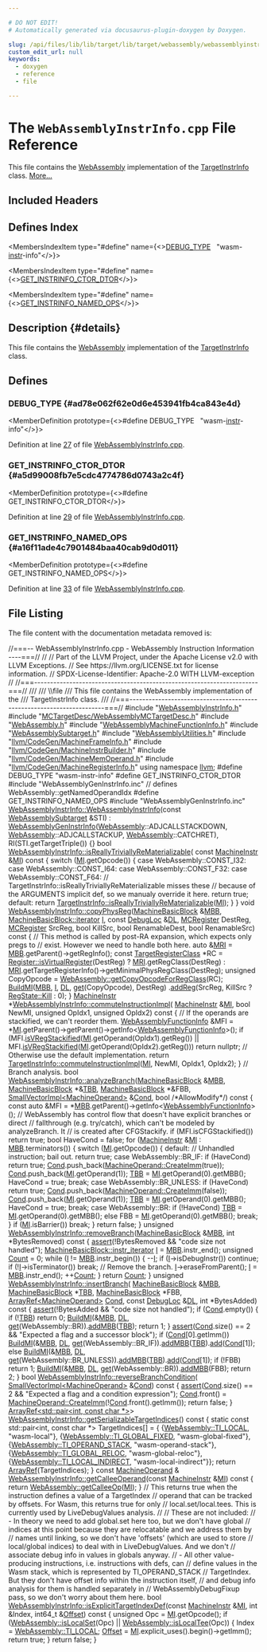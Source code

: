 ```yaml
---

# DO NOT EDIT!
# Automatically generated via docusaurus-plugin-doxygen by Doxygen.

slug: /api/files/lib/lib/target/lib/target/webassembly/webassemblyinstrinfo-cpp
custom_edit_url: null
keywords:
  - doxygen
  - reference
  - file

---
```





# The `WebAssemblyInstrInfo.cpp` File Reference

<DoxygenPage pluginConfig={pluginConfig}>

This file contains the <a href="/docs/api/namespaces/llvm/webassembly">WebAssembly</a> implementation of the <a href="/docs/api/classes/llvm/targetinstrinfo">TargetInstrInfo</a> class. <a href="#details">More...</a>

## Included Headers

<IncludesList>
<IncludesListItem
  filePath="WebAssemblyInstrInfo.h"
  permalink="/docs/api/files/lib/lib/target/lib/target/webassembly/webassemblyinstrinfo-h"
  isLocal="true" />
<IncludesListItem
  filePath="MCTargetDesc/WebAssemblyMCTargetDesc.h"
  permalink="/docs/api/files/lib/lib/target/lib/target/webassembly/lib/target/webassembly/mctargetdesc/webassemblymctargetdesc-h"
  isLocal="true" />
<IncludesListItem
  filePath="WebAssembly.h"
  permalink="/docs/api/files/lib/lib/target/lib/target/webassembly/webassembly-h"
  isLocal="true" />
<IncludesListItem
  filePath="WebAssemblyMachineFunctionInfo.h"
  permalink="/docs/api/files/lib/lib/target/lib/target/webassembly/webassemblymachinefunctioninfo-h"
  isLocal="true" />
<IncludesListItem
  filePath="WebAssemblySubtarget.h"
  permalink="/docs/api/files/lib/lib/target/lib/target/webassembly/webassemblysubtarget-h"
  isLocal="true" />
<IncludesListItem
  filePath="WebAssemblyUtilities.h"
  permalink="/docs/api/files/lib/lib/target/lib/target/webassembly/webassemblyutilities-h"
  isLocal="true" />
<IncludesListItem
  filePath="llvm/CodeGen/MachineFrameInfo.h"
  permalink="/docs/api/files/include/include/llvm/include/llvm/codegen/machineframeinfo-h"
  isLocal="true" />
<IncludesListItem
  filePath="llvm/CodeGen/MachineInstrBuilder.h"
  permalink="/docs/api/files/include/include/llvm/include/llvm/codegen/machineinstrbuilder-h"
  isLocal="true" />
<IncludesListItem
  filePath="llvm/CodeGen/MachineMemOperand.h"
  permalink="/docs/api/files/include/include/llvm/include/llvm/codegen/machinememoperand-h"
  isLocal="true" />
<IncludesListItem
  filePath="llvm/CodeGen/MachineRegisterInfo.h"
  permalink="/docs/api/files/include/include/llvm/include/llvm/codegen/machineregisterinfo-h"
  isLocal="true" />
<IncludesListItem
  filePath="WebAssemblyGenInstrInfo.inc"
  permalink=""
  isLocal="true" />
</IncludesList>

## Defines Index

<MembersIndex>

<MembersIndexItem
  type="#define"
  name={<><a href="#ad78e062f62e0d6e453941fb4ca843e4d">DEBUG&#95;TYPE</a>&nbsp;&nbsp;&nbsp;&quot;wasm-<a href="/docs/api/files/lib/lib/target/lib/target/aarch64/aarch64stacktagging-cpp/#a8e818224d2d1de9b995783ff897b0083af12bc59169afda2918e9f23e3501c2b6">instr</a>-info&quot;</>}>
</MembersIndexItem>

<MembersIndexItem
  type="#define"
  name={<><a href="#a5d99008fb7e5cdc4774786d0743a2c4f">GET&#95;INSTRINFO&#95;CTOR&#95;DTOR</a></>}>
</MembersIndexItem>

<MembersIndexItem
  type="#define"
  name={<><a href="#a16f11ade4c7901484baa40cab9d0d011">GET&#95;INSTRINFO&#95;NAMED&#95;OPS</a></>}>
</MembersIndexItem>

</MembersIndex>

## Description {#details}

This file contains the <a href="/docs/api/namespaces/llvm/webassembly">WebAssembly</a> implementation of the <a href="/docs/api/classes/llvm/targetinstrinfo">TargetInstrInfo</a> class.

<SectionDefinition>

## Defines

### DEBUG&#95;TYPE {#ad78e062f62e0d6e453941fb4ca843e4d}

<MemberDefinition
  prototype={<>#define DEBUG&#95;TYPE&nbsp;&nbsp;&nbsp;&quot;wasm-<a href="/docs/api/files/lib/lib/target/lib/target/aarch64/aarch64stacktagging-cpp/#a8e818224d2d1de9b995783ff897b0083af12bc59169afda2918e9f23e3501c2b6">instr</a>-info&quot;</>}>

Definition at line <a href="#l00027">27</a> of file <a href="/docs/api/files/lib/lib/target/lib/target/webassembly/webassemblyinstrinfo-cpp">WebAssemblyInstrInfo.cpp</a>.
</MemberDefinition>

### GET&#95;INSTRINFO&#95;CTOR&#95;DTOR {#a5d99008fb7e5cdc4774786d0743a2c4f}

<MemberDefinition
  prototype={<>#define GET&#95;INSTRINFO&#95;CTOR&#95;DTOR</>}>

Definition at line <a href="#l00029">29</a> of file <a href="/docs/api/files/lib/lib/target/lib/target/webassembly/webassemblyinstrinfo-cpp">WebAssemblyInstrInfo.cpp</a>.
</MemberDefinition>

### GET&#95;INSTRINFO&#95;NAMED&#95;OPS {#a16f11ade4c7901484baa40cab9d0d011}

<MemberDefinition
  prototype={<>#define GET&#95;INSTRINFO&#95;NAMED&#95;OPS</>}>

Definition at line <a href="#l00033">33</a> of file <a href="/docs/api/files/lib/lib/target/lib/target/webassembly/webassemblyinstrinfo-cpp">WebAssemblyInstrInfo.cpp</a>.
</MemberDefinition>

</SectionDefinition>

## File Listing

The file content with the documentation metadata removed is:

<ProgramListing>

<Link id="l00001" /><CodeLine lineNumber="1"><Highlight kind="comment">//===-- WebAssemblyInstrInfo.cpp - WebAssembly Instruction Information ----===//</Highlight><Highlight kind="normal"></Highlight></CodeLine>
<Link id="l00002" /><CodeLine lineNumber="2"><Highlight kind="normal"></Highlight><Highlight kind="comment">//</Highlight><Highlight kind="normal"></Highlight></CodeLine>
<Link id="l00003" /><CodeLine lineNumber="3"><Highlight kind="normal"></Highlight><Highlight kind="comment">// Part of the LLVM Project, under the Apache License v2.0 with LLVM Exceptions.</Highlight><Highlight kind="normal"></Highlight></CodeLine>
<Link id="l00004" /><CodeLine lineNumber="4"><Highlight kind="normal"></Highlight><Highlight kind="comment">// See https://llvm.org/LICENSE.txt for license information.</Highlight><Highlight kind="normal"></Highlight></CodeLine>
<Link id="l00005" /><CodeLine lineNumber="5"><Highlight kind="normal"></Highlight><Highlight kind="comment">// SPDX-License-Identifier: Apache-2.0 WITH LLVM-exception</Highlight><Highlight kind="normal"></Highlight></CodeLine>
<Link id="l00006" /><CodeLine lineNumber="6"><Highlight kind="normal"></Highlight><Highlight kind="comment">//</Highlight><Highlight kind="normal"></Highlight></CodeLine>
<Link id="l00007" /><CodeLine lineNumber="7"><Highlight kind="normal"></Highlight><Highlight kind="comment">//===----------------------------------------------------------------------===//</Highlight><Highlight kind="comment"></Highlight></CodeLine>
<Link id="l00008" /><CodeLine lineNumber="8"><Highlight kind="comment">///</Highlight></CodeLine>
<Link id="l00009" /><CodeLine lineNumber="9"><Highlight kind="comment">/// \\file</Highlight></CodeLine>
<Link id="l00010" /><CodeLine lineNumber="10"><Highlight kind="comment">/// This file contains the WebAssembly implementation of the</Highlight></CodeLine>
<Link id="l00011" /><CodeLine lineNumber="11"><Highlight kind="comment">/// TargetInstrInfo class.</Highlight></CodeLine>
<Link id="l00012" /><CodeLine lineNumber="12"><Highlight kind="comment">///</Highlight><Highlight kind="normal"></Highlight></CodeLine>
<Link id="l00013" /><CodeLine lineNumber="13"><Highlight kind="normal"></Highlight><Highlight kind="comment">//===----------------------------------------------------------------------===//</Highlight><Highlight kind="normal"></Highlight></CodeLine>
<Link id="l00014" /><CodeLine lineNumber="14"><Highlight kind="normal"></Highlight></CodeLine>
<Link id="l00015" /><CodeLine lineNumber="15"><Highlight kind="normal"></Highlight><Highlight kind="preprocessor">#include &quot;<a href="/docs/api/files/lib/lib/target/lib/target/webassembly/webassemblyinstrinfo-h">WebAssemblyInstrInfo.h</a>&quot;</Highlight><Highlight kind="normal"></Highlight></CodeLine>
<Link id="l00016" /><CodeLine lineNumber="16"><Highlight kind="normal"></Highlight><Highlight kind="preprocessor">#include &quot;<a href="/docs/api/files/lib/lib/target/lib/target/webassembly/lib/target/webassembly/mctargetdesc/webassemblymctargetdesc-h">MCTargetDesc/WebAssemblyMCTargetDesc.h</a>&quot;</Highlight><Highlight kind="normal"></Highlight></CodeLine>
<Link id="l00017" /><CodeLine lineNumber="17"><Highlight kind="normal"></Highlight><Highlight kind="preprocessor">#include &quot;<a href="/docs/api/files/lib/lib/target/lib/target/webassembly/webassembly-h">WebAssembly.h</a>&quot;</Highlight><Highlight kind="normal"></Highlight></CodeLine>
<Link id="l00018" /><CodeLine lineNumber="18"><Highlight kind="normal"></Highlight><Highlight kind="preprocessor">#include &quot;<a href="/docs/api/files/lib/lib/target/lib/target/webassembly/webassemblymachinefunctioninfo-h">WebAssemblyMachineFunctionInfo.h</a>&quot;</Highlight><Highlight kind="normal"></Highlight></CodeLine>
<Link id="l00019" /><CodeLine lineNumber="19"><Highlight kind="normal"></Highlight><Highlight kind="preprocessor">#include &quot;<a href="/docs/api/files/lib/lib/target/lib/target/webassembly/webassemblysubtarget-h">WebAssemblySubtarget.h</a>&quot;</Highlight><Highlight kind="normal"></Highlight></CodeLine>
<Link id="l00020" /><CodeLine lineNumber="20"><Highlight kind="normal"></Highlight><Highlight kind="preprocessor">#include &quot;<a href="/docs/api/files/lib/lib/target/lib/target/webassembly/webassemblyutilities-h">WebAssemblyUtilities.h</a>&quot;</Highlight><Highlight kind="normal"></Highlight></CodeLine>
<Link id="l00021" /><CodeLine lineNumber="21"><Highlight kind="normal"></Highlight><Highlight kind="preprocessor">#include &quot;<a href="/docs/api/files/include/include/llvm/include/llvm/codegen/machineframeinfo-h">llvm/CodeGen/MachineFrameInfo.h</a>&quot;</Highlight><Highlight kind="normal"></Highlight></CodeLine>
<Link id="l00022" /><CodeLine lineNumber="22"><Highlight kind="normal"></Highlight><Highlight kind="preprocessor">#include &quot;<a href="/docs/api/files/include/include/llvm/include/llvm/codegen/machineinstrbuilder-h">llvm/CodeGen/MachineInstrBuilder.h</a>&quot;</Highlight><Highlight kind="normal"></Highlight></CodeLine>
<Link id="l00023" /><CodeLine lineNumber="23"><Highlight kind="normal"></Highlight><Highlight kind="preprocessor">#include &quot;<a href="/docs/api/files/include/include/llvm/include/llvm/codegen/machinememoperand-h">llvm/CodeGen/MachineMemOperand.h</a>&quot;</Highlight><Highlight kind="normal"></Highlight></CodeLine>
<Link id="l00024" /><CodeLine lineNumber="24"><Highlight kind="normal"></Highlight><Highlight kind="preprocessor">#include &quot;<a href="/docs/api/files/include/include/llvm/include/llvm/codegen/machineregisterinfo-h">llvm/CodeGen/MachineRegisterInfo.h</a>&quot;</Highlight><Highlight kind="normal"></Highlight></CodeLine>
<Link id="l00025" /><CodeLine lineNumber="25"><Highlight kind="normal"></Highlight><Highlight kind="keyword">using namespace </Highlight><Highlight kind="normal"><a href="/docs/api/namespaces/llvm">llvm</a>;</Highlight></CodeLine>
<Link id="l00026" /><CodeLine lineNumber="26"><Highlight kind="normal"></Highlight></CodeLine>
<Link id="l00027" /><CodeLine lineNumber="27" lineLink="#ad78e062f62e0d6e453941fb4ca843e4d"><Highlight kind="normal"></Highlight><Highlight kind="preprocessor">#define DEBUG&#95;TYPE &quot;wasm-instr-info&quot;</Highlight><Highlight kind="normal"></Highlight></CodeLine>
<Link id="l00028" /><CodeLine lineNumber="28"><Highlight kind="normal"></Highlight></CodeLine>
<Link id="l00029" /><CodeLine lineNumber="29" lineLink="#a5d99008fb7e5cdc4774786d0743a2c4f"><Highlight kind="normal"></Highlight><Highlight kind="preprocessor">#define GET&#95;INSTRINFO&#95;CTOR&#95;DTOR</Highlight><Highlight kind="normal"></Highlight></CodeLine>
<Link id="l00030" /><CodeLine lineNumber="30"><Highlight kind="normal"></Highlight><Highlight kind="preprocessor">#include &quot;WebAssemblyGenInstrInfo.inc&quot;</Highlight><Highlight kind="normal"></Highlight></CodeLine>
<Link id="l00031" /><CodeLine lineNumber="31"><Highlight kind="normal"></Highlight></CodeLine>
<Link id="l00032" /><CodeLine lineNumber="32"><Highlight kind="normal"></Highlight><Highlight kind="comment">// defines WebAssembly::getNamedOperandIdx</Highlight><Highlight kind="normal"></Highlight></CodeLine>
<Link id="l00033" /><CodeLine lineNumber="33" lineLink="#a16f11ade4c7901484baa40cab9d0d011"><Highlight kind="normal"></Highlight><Highlight kind="preprocessor">#define GET&#95;INSTRINFO&#95;NAMED&#95;OPS</Highlight><Highlight kind="normal"></Highlight></CodeLine>
<Link id="l00034" /><CodeLine lineNumber="34"><Highlight kind="normal"></Highlight><Highlight kind="preprocessor">#include &quot;WebAssemblyGenInstrInfo.inc&quot;</Highlight><Highlight kind="normal"></Highlight></CodeLine>
<Link id="l00035" /><CodeLine lineNumber="35"><Highlight kind="normal"></Highlight></CodeLine>
<Link id="l00036" /><CodeLine lineNumber="36" lineLink="/docs/api/classes/llvm/webassemblyinstrinfo/#a2e0cfd6fe997d74487f8c7fdd6e2673e"><Highlight kind="normal"><a href="/docs/api/classes/llvm/webassemblyinstrinfo/#a2e0cfd6fe997d74487f8c7fdd6e2673e">WebAssemblyInstrInfo::WebAssemblyInstrInfo</a>(</Highlight><Highlight kind="keyword">const</Highlight><Highlight kind="normal"> <a href="/docs/api/classes/llvm/webassemblysubtarget">WebAssemblySubtarget</a> &amp;STI)</Highlight></CodeLine>
<Link id="l00037" /><CodeLine lineNumber="37"><Highlight kind="normal">    : <a href="/docs/api/classes/webassemblygeninstrinfo">WebAssemblyGenInstrInfo</a>(<a href="/docs/api/namespaces/llvm/webassembly">WebAssembly</a>::ADJCALLSTACKDOWN,</Highlight></CodeLine>
<Link id="l00038" /><CodeLine lineNumber="38"><Highlight kind="normal">                              <a href="/docs/api/namespaces/llvm/webassembly">WebAssembly</a>::ADJCALLSTACKUP,</Highlight></CodeLine>
<Link id="l00039" /><CodeLine lineNumber="39"><Highlight kind="normal">                              <a href="/docs/api/namespaces/llvm/webassembly">WebAssembly</a>::CATCHRET),</Highlight></CodeLine>
<Link id="l00040" /><CodeLine lineNumber="40"><Highlight kind="normal">      RI(STI.getTargetTriple()) &#123;&#125;</Highlight></CodeLine>
<Link id="l00041" /><CodeLine lineNumber="41"><Highlight kind="normal"></Highlight></CodeLine>
<Link id="l00042" /><CodeLine lineNumber="42" lineLink="/docs/api/classes/llvm/webassemblyinstrinfo/#a2e51e4a802125fe4a41dd336d75f5f21"><Highlight kind="normal"></Highlight><Highlight kind="keywordtype">bool</Highlight><Highlight kind="normal"> <a href="/docs/api/classes/llvm/webassemblyinstrinfo/#a2e51e4a802125fe4a41dd336d75f5f21">WebAssemblyInstrInfo::isReallyTriviallyReMaterializable</a>(</Highlight></CodeLine>
<Link id="l00043" /><CodeLine lineNumber="43"><Highlight kind="normal">    </Highlight><Highlight kind="keyword">const</Highlight><Highlight kind="normal"> <a href="/docs/api/classes/llvm/machineinstr">MachineInstr</a> &amp;<a href="/docs/api/files/lib/lib/codegen/lib/codegen/globalisel/irtranslator-cpp/#abe44dfdea65b4f7e11e0a608ab708b76">MI</a>)</Highlight><Highlight kind="keyword"> const </Highlight><Highlight kind="normal">&#123;</Highlight></CodeLine>
<Link id="l00044" /><CodeLine lineNumber="44"><Highlight kind="normal">  </Highlight><Highlight kind="keywordflow">switch</Highlight><Highlight kind="normal"> (<a href="/docs/api/files/lib/lib/codegen/lib/codegen/globalisel/irtranslator-cpp/#abe44dfdea65b4f7e11e0a608ab708b76">MI</a>.getOpcode()) &#123;</Highlight></CodeLine>
<Link id="l00045" /><CodeLine lineNumber="45"><Highlight kind="normal">  </Highlight><Highlight kind="keywordflow">case</Highlight><Highlight kind="normal"> WebAssembly::CONST&#95;I32:</Highlight></CodeLine>
<Link id="l00046" /><CodeLine lineNumber="46"><Highlight kind="normal">  </Highlight><Highlight kind="keywordflow">case</Highlight><Highlight kind="normal"> WebAssembly::CONST&#95;I64:</Highlight></CodeLine>
<Link id="l00047" /><CodeLine lineNumber="47"><Highlight kind="normal">  </Highlight><Highlight kind="keywordflow">case</Highlight><Highlight kind="normal"> WebAssembly::CONST&#95;F32:</Highlight></CodeLine>
<Link id="l00048" /><CodeLine lineNumber="48"><Highlight kind="normal">  </Highlight><Highlight kind="keywordflow">case</Highlight><Highlight kind="normal"> WebAssembly::CONST&#95;F64:</Highlight></CodeLine>
<Link id="l00049" /><CodeLine lineNumber="49"><Highlight kind="normal">    </Highlight><Highlight kind="comment">// TargetInstrInfo::isReallyTriviallyReMaterializable misses these</Highlight><Highlight kind="normal"></Highlight></CodeLine>
<Link id="l00050" /><CodeLine lineNumber="50"><Highlight kind="normal">    </Highlight><Highlight kind="comment">// because of the ARGUMENTS implicit def, so we manualy override it here.</Highlight><Highlight kind="normal"></Highlight></CodeLine>
<Link id="l00051" /><CodeLine lineNumber="51"><Highlight kind="normal">    </Highlight><Highlight kind="keywordflow">return</Highlight><Highlight kind="normal"> </Highlight><Highlight kind="keyword">true</Highlight><Highlight kind="normal">;</Highlight></CodeLine>
<Link id="l00052" /><CodeLine lineNumber="52"><Highlight kind="normal">  </Highlight><Highlight kind="keywordflow">default</Highlight><Highlight kind="normal">:</Highlight></CodeLine>
<Link id="l00053" /><CodeLine lineNumber="53"><Highlight kind="normal">    </Highlight><Highlight kind="keywordflow">return</Highlight><Highlight kind="normal"> <a href="/docs/api/classes/llvm/targetinstrinfo/#ab671544f7af287b25a5e612f6e919975">TargetInstrInfo::isReallyTriviallyReMaterializable</a>(<a href="/docs/api/files/lib/lib/codegen/lib/codegen/globalisel/irtranslator-cpp/#abe44dfdea65b4f7e11e0a608ab708b76">MI</a>);</Highlight></CodeLine>
<Link id="l00054" /><CodeLine lineNumber="54"><Highlight kind="normal">  &#125;</Highlight></CodeLine>
<Link id="l00055" /><CodeLine lineNumber="55"><Highlight kind="normal">&#125;</Highlight></CodeLine>
<Link id="l00056" /><CodeLine lineNumber="56"><Highlight kind="normal"></Highlight></CodeLine>
<Link id="l00057" /><CodeLine lineNumber="57" lineLink="/docs/api/classes/llvm/webassemblyinstrinfo/#a9eb8b24be429abb7d52e2f41f9923e08"><Highlight kind="normal"></Highlight><Highlight kind="keywordtype">void</Highlight><Highlight kind="normal"> <a href="/docs/api/classes/llvm/webassemblyinstrinfo/#a9eb8b24be429abb7d52e2f41f9923e08">WebAssemblyInstrInfo::copyPhysReg</a>(<a href="/docs/api/classes/llvm/machinebasicblock">MachineBasicBlock</a> &amp;<a href="/docs/api/files/lib/lib/target/lib/target/arm/armslshardening-cpp/#a5958512eae2979bd2eb383977996a600">MBB</a>,</Highlight></CodeLine>
<Link id="l00058" /><CodeLine lineNumber="58"><Highlight kind="normal">                                       <a href="/docs/api/classes/llvm/machinebasicblock/#ae34c996b58df9b9ce6695a0c8b70c533">MachineBasicBlock::iterator</a> <a href="/docs/api/files/lib/lib/support/md5-cpp/#ac0eafdc9ee161b71e7af98af736952fd">I</a>,</Highlight></CodeLine>
<Link id="l00059" /><CodeLine lineNumber="59"><Highlight kind="normal">                                       </Highlight><Highlight kind="keyword">const</Highlight><Highlight kind="normal"> <a href="/docs/api/classes/llvm/debugloc">DebugLoc</a> &amp;<a href="/docs/api/files/lib/lib/target/lib/target/arm/armslshardening-cpp/#ad467c4ab9119043f9b7750ab986be61a">DL</a>, <a href="/docs/api/classes/llvm/mcregister">MCRegister</a> DestReg,</Highlight></CodeLine>
<Link id="l00060" /><CodeLine lineNumber="60"><Highlight kind="normal">                                       <a href="/docs/api/classes/llvm/mcregister">MCRegister</a> SrcReg, </Highlight><Highlight kind="keywordtype">bool</Highlight><Highlight kind="normal"> KillSrc,</Highlight></CodeLine>
<Link id="l00061" /><CodeLine lineNumber="61"><Highlight kind="normal">                                       </Highlight><Highlight kind="keywordtype">bool</Highlight><Highlight kind="normal"> RenamableDest,</Highlight></CodeLine>
<Link id="l00062" /><CodeLine lineNumber="62"><Highlight kind="normal">                                       </Highlight><Highlight kind="keywordtype">bool</Highlight><Highlight kind="normal"> RenamableSrc)</Highlight><Highlight kind="keyword"> const </Highlight><Highlight kind="normal">&#123;</Highlight></CodeLine>
<Link id="l00063" /><CodeLine lineNumber="63"><Highlight kind="normal">  </Highlight><Highlight kind="comment">// This method is called by post-RA expansion, which expects only pregs to</Highlight><Highlight kind="normal"></Highlight></CodeLine>
<Link id="l00064" /><CodeLine lineNumber="64"><Highlight kind="normal">  </Highlight><Highlight kind="comment">// exist. However we need to handle both here.</Highlight><Highlight kind="normal"></Highlight></CodeLine>
<Link id="l00065" /><CodeLine lineNumber="65"><Highlight kind="normal">  </Highlight><Highlight kind="keyword">auto</Highlight><Highlight kind="normal"> &amp;<a href="/docs/api/files/lib/lib/target/lib/target/aarch64/aarch64advsimdscalarpass-cpp/#aacd2ab195054a3e6a74bfbb9d5d571c8">MRI</a> = <a href="/docs/api/files/lib/lib/target/lib/target/arm/armslshardening-cpp/#a5958512eae2979bd2eb383977996a600">MBB</a>.getParent()-&gt;getRegInfo();</Highlight></CodeLine>
<Link id="l00066" /><CodeLine lineNumber="66"><Highlight kind="normal">  </Highlight><Highlight kind="keyword">const</Highlight><Highlight kind="normal"> <a href="/docs/api/classes/llvm/targetregisterclass">TargetRegisterClass</a> &#42;RC =</Highlight></CodeLine>
<Link id="l00067" /><CodeLine lineNumber="67"><Highlight kind="normal">      <a href="/docs/api/classes/llvm/register/#ac6bf744f357352cde7578931007c0b6f">Register::isVirtualRegister</a>(DestReg)</Highlight></CodeLine>
<Link id="l00068" /><CodeLine lineNumber="68"><Highlight kind="normal">          ? <a href="/docs/api/files/lib/lib/target/lib/target/aarch64/aarch64advsimdscalarpass-cpp/#aacd2ab195054a3e6a74bfbb9d5d571c8">MRI</a>.getRegClass(DestReg)</Highlight></CodeLine>
<Link id="l00069" /><CodeLine lineNumber="69"><Highlight kind="normal">          : <a href="/docs/api/files/lib/lib/target/lib/target/aarch64/aarch64advsimdscalarpass-cpp/#aacd2ab195054a3e6a74bfbb9d5d571c8">MRI</a>.getTargetRegisterInfo()-&gt;getMinimalPhysRegClass(DestReg);</Highlight></CodeLine>
<Link id="l00070" /><CodeLine lineNumber="70"><Highlight kind="normal"></Highlight></CodeLine>
<Link id="l00071" /><CodeLine lineNumber="71"><Highlight kind="normal">  </Highlight><Highlight kind="keywordtype">unsigned</Highlight><Highlight kind="normal"> CopyOpcode = <a href="/docs/api/namespaces/llvm/webassembly/#a401b0a43069b4766865e9e83de7deb16">WebAssembly::getCopyOpcodeForRegClass</a>(RC);</Highlight></CodeLine>
<Link id="l00072" /><CodeLine lineNumber="72"><Highlight kind="normal"></Highlight></CodeLine>
<Link id="l00073" /><CodeLine lineNumber="73"><Highlight kind="normal">  <a href="/docs/api/namespaces/llvm/#a17e04afcf0c5efeb0eb6a9a45287b5e4">BuildMI</a>(<a href="/docs/api/files/lib/lib/target/lib/target/arm/armslshardening-cpp/#a5958512eae2979bd2eb383977996a600">MBB</a>, <a href="/docs/api/files/lib/lib/support/md5-cpp/#ac0eafdc9ee161b71e7af98af736952fd">I</a>, <a href="/docs/api/files/lib/lib/target/lib/target/arm/armslshardening-cpp/#ad467c4ab9119043f9b7750ab986be61a">DL</a>, <a href="/docs/api/namespaces/llvm/#a73257f51950d9ea50955e3fb9c724a25">get</a>(CopyOpcode), DestReg)</Highlight></CodeLine>
<Link id="l00074" /><CodeLine lineNumber="74"><Highlight kind="normal">      .<a href="/docs/api/classes/llvm/machineinstrbuilder/#a927857fc69e4b4f0cde307f86f180df5">addReg</a>(SrcReg, KillSrc ? <a href="/docs/api/namespaces/llvm/regstate/#ade26fe5c9b3fe6948def36f7ca12dfc5a9ddde91ef09476d28a088fe57f8e2921">RegState::Kill</a> : 0);</Highlight></CodeLine>
<Link id="l00075" /><CodeLine lineNumber="75"><Highlight kind="normal">&#125;</Highlight></CodeLine>
<Link id="l00076" /><CodeLine lineNumber="76"><Highlight kind="normal"></Highlight></CodeLine>
<Link id="l00077" /><CodeLine lineNumber="77" lineLink="/docs/api/classes/llvm/webassemblyinstrinfo/#ac4ddbe6be77b7002804ccc21c5603e55"><Highlight kind="normal"><a href="/docs/api/classes/llvm/machineinstr">MachineInstr</a> &#42;<a href="/docs/api/classes/llvm/webassemblyinstrinfo/#ac4ddbe6be77b7002804ccc21c5603e55">WebAssemblyInstrInfo::commuteInstructionImpl</a>(</Highlight></CodeLine>
<Link id="l00078" /><CodeLine lineNumber="78"><Highlight kind="normal">    <a href="/docs/api/classes/llvm/machineinstr">MachineInstr</a> &amp;<a href="/docs/api/files/lib/lib/codegen/lib/codegen/globalisel/irtranslator-cpp/#abe44dfdea65b4f7e11e0a608ab708b76">MI</a>, </Highlight><Highlight kind="keywordtype">bool</Highlight><Highlight kind="normal"> NewMI, </Highlight><Highlight kind="keywordtype">unsigned</Highlight><Highlight kind="normal"> OpIdx1, </Highlight><Highlight kind="keywordtype">unsigned</Highlight><Highlight kind="normal"> OpIdx2)</Highlight><Highlight kind="keyword"> const </Highlight><Highlight kind="normal">&#123;</Highlight></CodeLine>
<Link id="l00079" /><CodeLine lineNumber="79"><Highlight kind="normal">  </Highlight><Highlight kind="comment">// If the operands are stackified, we can&#39;t reorder them.</Highlight><Highlight kind="normal"></Highlight></CodeLine>
<Link id="l00080" /><CodeLine lineNumber="80"><Highlight kind="normal">  <a href="/docs/api/classes/llvm/webassemblyfunctioninfo">WebAssemblyFunctionInfo</a> &amp;MFI =</Highlight></CodeLine>
<Link id="l00081" /><CodeLine lineNumber="81"><Highlight kind="normal">      &#42;<a href="/docs/api/files/lib/lib/codegen/lib/codegen/globalisel/irtranslator-cpp/#abe44dfdea65b4f7e11e0a608ab708b76">MI</a>.getParent()-&gt;getParent()-&gt;getInfo&lt;<a href="/docs/api/classes/llvm/webassemblyfunctioninfo">WebAssemblyFunctionInfo</a>&gt;();</Highlight></CodeLine>
<Link id="l00082" /><CodeLine lineNumber="82"><Highlight kind="normal">  </Highlight><Highlight kind="keywordflow">if</Highlight><Highlight kind="normal"> (MFI.<a href="/docs/api/classes/llvm/webassemblyfunctioninfo/#a06bf1d7d3fad0e5185a4ff892c7ad4a5">isVRegStackified</a>(<a href="/docs/api/files/lib/lib/codegen/lib/codegen/globalisel/irtranslator-cpp/#abe44dfdea65b4f7e11e0a608ab708b76">MI</a>.getOperand(OpIdx1).getReg()) ||</Highlight></CodeLine>
<Link id="l00083" /><CodeLine lineNumber="83"><Highlight kind="normal">      MFI.<a href="/docs/api/classes/llvm/webassemblyfunctioninfo/#a06bf1d7d3fad0e5185a4ff892c7ad4a5">isVRegStackified</a>(<a href="/docs/api/files/lib/lib/codegen/lib/codegen/globalisel/irtranslator-cpp/#abe44dfdea65b4f7e11e0a608ab708b76">MI</a>.getOperand(OpIdx2).getReg()))</Highlight></CodeLine>
<Link id="l00084" /><CodeLine lineNumber="84"><Highlight kind="normal">    </Highlight><Highlight kind="keywordflow">return</Highlight><Highlight kind="normal"> </Highlight><Highlight kind="keyword">nullptr</Highlight><Highlight kind="normal">;</Highlight></CodeLine>
<Link id="l00085" /><CodeLine lineNumber="85"><Highlight kind="normal"></Highlight></CodeLine>
<Link id="l00086" /><CodeLine lineNumber="86"><Highlight kind="normal">  </Highlight><Highlight kind="comment">// Otherwise use the default implementation.</Highlight><Highlight kind="normal"></Highlight></CodeLine>
<Link id="l00087" /><CodeLine lineNumber="87"><Highlight kind="normal">  </Highlight><Highlight kind="keywordflow">return</Highlight><Highlight kind="normal"> <a href="/docs/api/classes/llvm/targetinstrinfo/#adf4d05c8ea2fc82ae12300ef5fb48951">TargetInstrInfo::commuteInstructionImpl</a>(<a href="/docs/api/files/lib/lib/codegen/lib/codegen/globalisel/irtranslator-cpp/#abe44dfdea65b4f7e11e0a608ab708b76">MI</a>, NewMI, OpIdx1, OpIdx2);</Highlight></CodeLine>
<Link id="l00088" /><CodeLine lineNumber="88"><Highlight kind="normal">&#125;</Highlight></CodeLine>
<Link id="l00089" /><CodeLine lineNumber="89"><Highlight kind="normal"></Highlight></CodeLine>
<Link id="l00090" /><CodeLine lineNumber="90"><Highlight kind="normal"></Highlight><Highlight kind="comment">// Branch analysis.</Highlight><Highlight kind="normal"></Highlight></CodeLine>
<Link id="l00091" /><CodeLine lineNumber="91" lineLink="/docs/api/classes/llvm/webassemblyinstrinfo/#ad267470275e53101aed250a06554fdac"><Highlight kind="normal"></Highlight><Highlight kind="keywordtype">bool</Highlight><Highlight kind="normal"> <a href="/docs/api/classes/llvm/webassemblyinstrinfo/#ad267470275e53101aed250a06554fdac">WebAssemblyInstrInfo::analyzeBranch</a>(<a href="/docs/api/classes/llvm/machinebasicblock">MachineBasicBlock</a> &amp;<a href="/docs/api/files/lib/lib/target/lib/target/arm/armslshardening-cpp/#a5958512eae2979bd2eb383977996a600">MBB</a>,</Highlight></CodeLine>
<Link id="l00092" /><CodeLine lineNumber="92"><Highlight kind="normal">                                         <a href="/docs/api/classes/llvm/machinebasicblock">MachineBasicBlock</a> &#42;&amp;<a href="/docs/api/files/lib/lib/target/lib/target/riscv/riscvredundantcopyelimination-cpp/#a1441f79530bc7f3a89118bb8067eac69">TBB</a>,</Highlight></CodeLine>
<Link id="l00093" /><CodeLine lineNumber="93"><Highlight kind="normal">                                         <a href="/docs/api/classes/llvm/machinebasicblock">MachineBasicBlock</a> &#42;&amp;FBB,</Highlight></CodeLine>
<Link id="l00094" /><CodeLine lineNumber="94"><Highlight kind="normal">                                         <a href="/docs/api/classes/llvm/smallvectorimpl">SmallVectorImpl&lt;MachineOperand&gt;</a> &amp;<a href="/docs/api/files/lib/lib/target/lib/target/riscv/riscvredundantcopyelimination-cpp/#a193847098793cdbab306803186676899">Cond</a>,</Highlight></CodeLine>
<Link id="l00095" /><CodeLine lineNumber="95"><Highlight kind="normal">                                         </Highlight><Highlight kind="keywordtype">bool</Highlight><Highlight kind="normal"> </Highlight><Highlight kind="comment">/&#42;AllowModify&#42;/</Highlight><Highlight kind="normal">)</Highlight><Highlight kind="keyword"> const </Highlight><Highlight kind="normal">&#123;</Highlight></CodeLine>
<Link id="l00096" /><CodeLine lineNumber="96"><Highlight kind="normal">  </Highlight><Highlight kind="keyword">const</Highlight><Highlight kind="normal"> </Highlight><Highlight kind="keyword">auto</Highlight><Highlight kind="normal"> &amp;MFI = &#42;<a href="/docs/api/files/lib/lib/target/lib/target/arm/armslshardening-cpp/#a5958512eae2979bd2eb383977996a600">MBB</a>.getParent()-&gt;getInfo&lt;<a href="/docs/api/classes/llvm/webassemblyfunctioninfo">WebAssemblyFunctionInfo</a>&gt;();</Highlight></CodeLine>
<Link id="l00097" /><CodeLine lineNumber="97"><Highlight kind="normal">  </Highlight><Highlight kind="comment">// WebAssembly has control flow that doesn&#39;t have explicit branches or direct</Highlight><Highlight kind="normal"></Highlight></CodeLine>
<Link id="l00098" /><CodeLine lineNumber="98"><Highlight kind="normal">  </Highlight><Highlight kind="comment">// fallthrough (e.g. try/catch), which can&#39;t be modeled by analyzeBranch. It</Highlight><Highlight kind="normal"></Highlight></CodeLine>
<Link id="l00099" /><CodeLine lineNumber="99"><Highlight kind="normal">  </Highlight><Highlight kind="comment">// is created after CFGStackify.</Highlight><Highlight kind="normal"></Highlight></CodeLine>
<Link id="l00100" /><CodeLine lineNumber="100"><Highlight kind="normal">  </Highlight><Highlight kind="keywordflow">if</Highlight><Highlight kind="normal"> (MFI.isCFGStackified())</Highlight></CodeLine>
<Link id="l00101" /><CodeLine lineNumber="101"><Highlight kind="normal">    </Highlight><Highlight kind="keywordflow">return</Highlight><Highlight kind="normal"> </Highlight><Highlight kind="keyword">true</Highlight><Highlight kind="normal">;</Highlight></CodeLine>
<Link id="l00102" /><CodeLine lineNumber="102"><Highlight kind="normal"></Highlight></CodeLine>
<Link id="l00103" /><CodeLine lineNumber="103"><Highlight kind="normal">  </Highlight><Highlight kind="keywordtype">bool</Highlight><Highlight kind="normal"> HaveCond = </Highlight><Highlight kind="keyword">false</Highlight><Highlight kind="normal">;</Highlight></CodeLine>
<Link id="l00104" /><CodeLine lineNumber="104"><Highlight kind="normal">  </Highlight><Highlight kind="keywordflow">for</Highlight><Highlight kind="normal"> (<a href="/docs/api/classes/llvm/machineinstr">MachineInstr</a> &amp;<a href="/docs/api/files/lib/lib/codegen/lib/codegen/globalisel/irtranslator-cpp/#abe44dfdea65b4f7e11e0a608ab708b76">MI</a> : <a href="/docs/api/files/lib/lib/target/lib/target/arm/armslshardening-cpp/#a5958512eae2979bd2eb383977996a600">MBB</a>.terminators()) &#123;</Highlight></CodeLine>
<Link id="l00105" /><CodeLine lineNumber="105"><Highlight kind="normal">    </Highlight><Highlight kind="keywordflow">switch</Highlight><Highlight kind="normal"> (<a href="/docs/api/files/lib/lib/codegen/lib/codegen/globalisel/irtranslator-cpp/#abe44dfdea65b4f7e11e0a608ab708b76">MI</a>.getOpcode()) &#123;</Highlight></CodeLine>
<Link id="l00106" /><CodeLine lineNumber="106"><Highlight kind="normal">    </Highlight><Highlight kind="keywordflow">default</Highlight><Highlight kind="normal">:</Highlight></CodeLine>
<Link id="l00107" /><CodeLine lineNumber="107"><Highlight kind="normal">      </Highlight><Highlight kind="comment">// Unhandled instruction; bail out.</Highlight><Highlight kind="normal"></Highlight></CodeLine>
<Link id="l00108" /><CodeLine lineNumber="108"><Highlight kind="normal">      </Highlight><Highlight kind="keywordflow">return</Highlight><Highlight kind="normal"> </Highlight><Highlight kind="keyword">true</Highlight><Highlight kind="normal">;</Highlight></CodeLine>
<Link id="l00109" /><CodeLine lineNumber="109"><Highlight kind="normal">    </Highlight><Highlight kind="keywordflow">case</Highlight><Highlight kind="normal"> WebAssembly::BR&#95;IF:</Highlight></CodeLine>
<Link id="l00110" /><CodeLine lineNumber="110"><Highlight kind="normal">      </Highlight><Highlight kind="keywordflow">if</Highlight><Highlight kind="normal"> (HaveCond)</Highlight></CodeLine>
<Link id="l00111" /><CodeLine lineNumber="111"><Highlight kind="normal">        </Highlight><Highlight kind="keywordflow">return</Highlight><Highlight kind="normal"> </Highlight><Highlight kind="keyword">true</Highlight><Highlight kind="normal">;</Highlight></CodeLine>
<Link id="l00112" /><CodeLine lineNumber="112"><Highlight kind="normal">      <a href="/docs/api/files/lib/lib/target/lib/target/riscv/riscvredundantcopyelimination-cpp/#a193847098793cdbab306803186676899">Cond</a>.push&#95;back(<a href="/docs/api/classes/llvm/machineoperand/#ab09679b541a6ba1219b3602569847364">MachineOperand::CreateImm</a>(</Highlight><Highlight kind="keyword">true</Highlight><Highlight kind="normal">));</Highlight></CodeLine>
<Link id="l00113" /><CodeLine lineNumber="113"><Highlight kind="normal">      <a href="/docs/api/files/lib/lib/target/lib/target/riscv/riscvredundantcopyelimination-cpp/#a193847098793cdbab306803186676899">Cond</a>.push&#95;back(<a href="/docs/api/files/lib/lib/codegen/lib/codegen/globalisel/irtranslator-cpp/#abe44dfdea65b4f7e11e0a608ab708b76">MI</a>.getOperand(1));</Highlight></CodeLine>
<Link id="l00114" /><CodeLine lineNumber="114"><Highlight kind="normal">      <a href="/docs/api/files/lib/lib/target/lib/target/riscv/riscvredundantcopyelimination-cpp/#a1441f79530bc7f3a89118bb8067eac69">TBB</a> = <a href="/docs/api/files/lib/lib/codegen/lib/codegen/globalisel/irtranslator-cpp/#abe44dfdea65b4f7e11e0a608ab708b76">MI</a>.getOperand(0).getMBB();</Highlight></CodeLine>
<Link id="l00115" /><CodeLine lineNumber="115"><Highlight kind="normal">      HaveCond = </Highlight><Highlight kind="keyword">true</Highlight><Highlight kind="normal">;</Highlight></CodeLine>
<Link id="l00116" /><CodeLine lineNumber="116"><Highlight kind="normal">      </Highlight><Highlight kind="keywordflow">break</Highlight><Highlight kind="normal">;</Highlight></CodeLine>
<Link id="l00117" /><CodeLine lineNumber="117"><Highlight kind="normal">    </Highlight><Highlight kind="keywordflow">case</Highlight><Highlight kind="normal"> WebAssembly::BR&#95;UNLESS:</Highlight></CodeLine>
<Link id="l00118" /><CodeLine lineNumber="118"><Highlight kind="normal">      </Highlight><Highlight kind="keywordflow">if</Highlight><Highlight kind="normal"> (HaveCond)</Highlight></CodeLine>
<Link id="l00119" /><CodeLine lineNumber="119"><Highlight kind="normal">        </Highlight><Highlight kind="keywordflow">return</Highlight><Highlight kind="normal"> </Highlight><Highlight kind="keyword">true</Highlight><Highlight kind="normal">;</Highlight></CodeLine>
<Link id="l00120" /><CodeLine lineNumber="120"><Highlight kind="normal">      <a href="/docs/api/files/lib/lib/target/lib/target/riscv/riscvredundantcopyelimination-cpp/#a193847098793cdbab306803186676899">Cond</a>.push&#95;back(<a href="/docs/api/classes/llvm/machineoperand/#ab09679b541a6ba1219b3602569847364">MachineOperand::CreateImm</a>(</Highlight><Highlight kind="keyword">false</Highlight><Highlight kind="normal">));</Highlight></CodeLine>
<Link id="l00121" /><CodeLine lineNumber="121"><Highlight kind="normal">      <a href="/docs/api/files/lib/lib/target/lib/target/riscv/riscvredundantcopyelimination-cpp/#a193847098793cdbab306803186676899">Cond</a>.push&#95;back(<a href="/docs/api/files/lib/lib/codegen/lib/codegen/globalisel/irtranslator-cpp/#abe44dfdea65b4f7e11e0a608ab708b76">MI</a>.getOperand(1));</Highlight></CodeLine>
<Link id="l00122" /><CodeLine lineNumber="122"><Highlight kind="normal">      <a href="/docs/api/files/lib/lib/target/lib/target/riscv/riscvredundantcopyelimination-cpp/#a1441f79530bc7f3a89118bb8067eac69">TBB</a> = <a href="/docs/api/files/lib/lib/codegen/lib/codegen/globalisel/irtranslator-cpp/#abe44dfdea65b4f7e11e0a608ab708b76">MI</a>.getOperand(0).getMBB();</Highlight></CodeLine>
<Link id="l00123" /><CodeLine lineNumber="123"><Highlight kind="normal">      HaveCond = </Highlight><Highlight kind="keyword">true</Highlight><Highlight kind="normal">;</Highlight></CodeLine>
<Link id="l00124" /><CodeLine lineNumber="124"><Highlight kind="normal">      </Highlight><Highlight kind="keywordflow">break</Highlight><Highlight kind="normal">;</Highlight></CodeLine>
<Link id="l00125" /><CodeLine lineNumber="125"><Highlight kind="normal">    </Highlight><Highlight kind="keywordflow">case</Highlight><Highlight kind="normal"> WebAssembly::BR:</Highlight></CodeLine>
<Link id="l00126" /><CodeLine lineNumber="126"><Highlight kind="normal">      </Highlight><Highlight kind="keywordflow">if</Highlight><Highlight kind="normal"> (!HaveCond)</Highlight></CodeLine>
<Link id="l00127" /><CodeLine lineNumber="127"><Highlight kind="normal">        <a href="/docs/api/files/lib/lib/target/lib/target/riscv/riscvredundantcopyelimination-cpp/#a1441f79530bc7f3a89118bb8067eac69">TBB</a> = <a href="/docs/api/files/lib/lib/codegen/lib/codegen/globalisel/irtranslator-cpp/#abe44dfdea65b4f7e11e0a608ab708b76">MI</a>.getOperand(0).getMBB();</Highlight></CodeLine>
<Link id="l00128" /><CodeLine lineNumber="128"><Highlight kind="normal">      </Highlight><Highlight kind="keywordflow">else</Highlight><Highlight kind="normal"></Highlight></CodeLine>
<Link id="l00129" /><CodeLine lineNumber="129"><Highlight kind="normal">        FBB = <a href="/docs/api/files/lib/lib/codegen/lib/codegen/globalisel/irtranslator-cpp/#abe44dfdea65b4f7e11e0a608ab708b76">MI</a>.getOperand(0).getMBB();</Highlight></CodeLine>
<Link id="l00130" /><CodeLine lineNumber="130"><Highlight kind="normal">      </Highlight><Highlight kind="keywordflow">break</Highlight><Highlight kind="normal">;</Highlight></CodeLine>
<Link id="l00131" /><CodeLine lineNumber="131"><Highlight kind="normal">    &#125;</Highlight></CodeLine>
<Link id="l00132" /><CodeLine lineNumber="132"><Highlight kind="normal">    </Highlight><Highlight kind="keywordflow">if</Highlight><Highlight kind="normal"> (<a href="/docs/api/files/lib/lib/codegen/lib/codegen/globalisel/irtranslator-cpp/#abe44dfdea65b4f7e11e0a608ab708b76">MI</a>.isBarrier())</Highlight></CodeLine>
<Link id="l00133" /><CodeLine lineNumber="133"><Highlight kind="normal">      </Highlight><Highlight kind="keywordflow">break</Highlight><Highlight kind="normal">;</Highlight></CodeLine>
<Link id="l00134" /><CodeLine lineNumber="134"><Highlight kind="normal">  &#125;</Highlight></CodeLine>
<Link id="l00135" /><CodeLine lineNumber="135"><Highlight kind="normal"></Highlight></CodeLine>
<Link id="l00136" /><CodeLine lineNumber="136"><Highlight kind="normal">  </Highlight><Highlight kind="keywordflow">return</Highlight><Highlight kind="normal"> </Highlight><Highlight kind="keyword">false</Highlight><Highlight kind="normal">;</Highlight></CodeLine>
<Link id="l00137" /><CodeLine lineNumber="137"><Highlight kind="normal">&#125;</Highlight></CodeLine>
<Link id="l00138" /><CodeLine lineNumber="138"><Highlight kind="normal"></Highlight></CodeLine>
<Link id="l00139" /><CodeLine lineNumber="139" lineLink="/docs/api/classes/llvm/webassemblyinstrinfo/#af6e8ae69489c7d94ea0ecdbba8784bbb"><Highlight kind="normal"></Highlight><Highlight kind="keywordtype">unsigned</Highlight><Highlight kind="normal"> <a href="/docs/api/classes/llvm/webassemblyinstrinfo/#af6e8ae69489c7d94ea0ecdbba8784bbb">WebAssemblyInstrInfo::removeBranch</a>(<a href="/docs/api/classes/llvm/machinebasicblock">MachineBasicBlock</a> &amp;<a href="/docs/api/files/lib/lib/target/lib/target/arm/armslshardening-cpp/#a5958512eae2979bd2eb383977996a600">MBB</a>,</Highlight></CodeLine>
<Link id="l00140" /><CodeLine lineNumber="140"><Highlight kind="normal">                                            </Highlight><Highlight kind="keywordtype">int</Highlight><Highlight kind="normal"> &#42;BytesRemoved)</Highlight><Highlight kind="keyword"> const </Highlight><Highlight kind="normal">&#123;</Highlight></CodeLine>
<Link id="l00141" /><CodeLine lineNumber="141"><Highlight kind="normal">  <a href="/docs/api/files/lib/lib/target/lib/target/amdgpu/silowercontrolflow-cpp/#a4868c5d81c5ccc98c47aeab6244346a0">assert</a>(!BytesRemoved &amp;&amp; </Highlight><Highlight kind="stringliteral">&quot;code size not handled&quot;</Highlight><Highlight kind="normal">);</Highlight></CodeLine>
<Link id="l00142" /><CodeLine lineNumber="142"><Highlight kind="normal"></Highlight></CodeLine>
<Link id="l00143" /><CodeLine lineNumber="143"><Highlight kind="normal">  <a href="/docs/api/classes/llvm/machinebasicblock/#ab6395548cae73865213e279ae461db54">MachineBasicBlock::instr&#95;iterator</a> <a href="/docs/api/files/lib/lib/support/md5-cpp/#ac0eafdc9ee161b71e7af98af736952fd">I</a> = <a href="/docs/api/files/lib/lib/target/lib/target/arm/armslshardening-cpp/#a5958512eae2979bd2eb383977996a600">MBB</a>.instr&#95;end();</Highlight></CodeLine>
<Link id="l00144" /><CodeLine lineNumber="144"><Highlight kind="normal">  </Highlight><Highlight kind="keywordtype">unsigned</Highlight><Highlight kind="normal"> <a href="/docs/api/namespaces/llvm/#a845e08be4b0320d66901a66b0c0e9509">Count</a> = 0;</Highlight></CodeLine>
<Link id="l00145" /><CodeLine lineNumber="145"><Highlight kind="normal"></Highlight></CodeLine>
<Link id="l00146" /><CodeLine lineNumber="146"><Highlight kind="normal">  </Highlight><Highlight kind="keywordflow">while</Highlight><Highlight kind="normal"> (<a href="/docs/api/files/lib/lib/support/md5-cpp/#ac0eafdc9ee161b71e7af98af736952fd">I</a> != <a href="/docs/api/files/lib/lib/target/lib/target/arm/armslshardening-cpp/#a5958512eae2979bd2eb383977996a600">MBB</a>.instr&#95;begin()) &#123;</Highlight></CodeLine>
<Link id="l00147" /><CodeLine lineNumber="147"><Highlight kind="normal">    --<a href="/docs/api/files/lib/lib/support/md5-cpp/#ac0eafdc9ee161b71e7af98af736952fd">I</a>;</Highlight></CodeLine>
<Link id="l00148" /><CodeLine lineNumber="148"><Highlight kind="normal">    </Highlight><Highlight kind="keywordflow">if</Highlight><Highlight kind="normal"> (<a href="/docs/api/files/lib/lib/support/md5-cpp/#ac0eafdc9ee161b71e7af98af736952fd">I</a>-&gt;isDebugInstr())</Highlight></CodeLine>
<Link id="l00149" /><CodeLine lineNumber="149"><Highlight kind="normal">      </Highlight><Highlight kind="keywordflow">continue</Highlight><Highlight kind="normal">;</Highlight></CodeLine>
<Link id="l00150" /><CodeLine lineNumber="150"><Highlight kind="normal">    </Highlight><Highlight kind="keywordflow">if</Highlight><Highlight kind="normal"> (!<a href="/docs/api/files/lib/lib/support/md5-cpp/#ac0eafdc9ee161b71e7af98af736952fd">I</a>-&gt;isTerminator())</Highlight></CodeLine>
<Link id="l00151" /><CodeLine lineNumber="151"><Highlight kind="normal">      </Highlight><Highlight kind="keywordflow">break</Highlight><Highlight kind="normal">;</Highlight></CodeLine>
<Link id="l00152" /><CodeLine lineNumber="152"><Highlight kind="normal">    </Highlight><Highlight kind="comment">// Remove the branch.</Highlight><Highlight kind="normal"></Highlight></CodeLine>
<Link id="l00153" /><CodeLine lineNumber="153"><Highlight kind="normal">    <a href="/docs/api/files/lib/lib/support/md5-cpp/#ac0eafdc9ee161b71e7af98af736952fd">I</a>-&gt;eraseFromParent();</Highlight></CodeLine>
<Link id="l00154" /><CodeLine lineNumber="154"><Highlight kind="normal">    <a href="/docs/api/files/lib/lib/support/md5-cpp/#ac0eafdc9ee161b71e7af98af736952fd">I</a> = <a href="/docs/api/files/lib/lib/target/lib/target/arm/armslshardening-cpp/#a5958512eae2979bd2eb383977996a600">MBB</a>.instr&#95;end();</Highlight></CodeLine>
<Link id="l00155" /><CodeLine lineNumber="155"><Highlight kind="normal">    ++<a href="/docs/api/namespaces/llvm/#a845e08be4b0320d66901a66b0c0e9509">Count</a>;</Highlight></CodeLine>
<Link id="l00156" /><CodeLine lineNumber="156"><Highlight kind="normal">  &#125;</Highlight></CodeLine>
<Link id="l00157" /><CodeLine lineNumber="157"><Highlight kind="normal"></Highlight></CodeLine>
<Link id="l00158" /><CodeLine lineNumber="158"><Highlight kind="normal">  </Highlight><Highlight kind="keywordflow">return</Highlight><Highlight kind="normal"> <a href="/docs/api/namespaces/llvm/#a845e08be4b0320d66901a66b0c0e9509">Count</a>;</Highlight></CodeLine>
<Link id="l00159" /><CodeLine lineNumber="159"><Highlight kind="normal">&#125;</Highlight></CodeLine>
<Link id="l00160" /><CodeLine lineNumber="160"><Highlight kind="normal"></Highlight></CodeLine>
<Link id="l00161" /><CodeLine lineNumber="161" lineLink="/docs/api/classes/llvm/webassemblyinstrinfo/#a9568834e4871e98bac63dda4a5d546c8"><Highlight kind="normal"></Highlight><Highlight kind="keywordtype">unsigned</Highlight><Highlight kind="normal"> <a href="/docs/api/classes/llvm/webassemblyinstrinfo/#a9568834e4871e98bac63dda4a5d546c8">WebAssemblyInstrInfo::insertBranch</a>(</Highlight></CodeLine>
<Link id="l00162" /><CodeLine lineNumber="162"><Highlight kind="normal">    <a href="/docs/api/classes/llvm/machinebasicblock">MachineBasicBlock</a> &amp;<a href="/docs/api/files/lib/lib/target/lib/target/arm/armslshardening-cpp/#a5958512eae2979bd2eb383977996a600">MBB</a>, <a href="/docs/api/classes/llvm/machinebasicblock">MachineBasicBlock</a> &#42;<a href="/docs/api/files/lib/lib/target/lib/target/riscv/riscvredundantcopyelimination-cpp/#a1441f79530bc7f3a89118bb8067eac69">TBB</a>, <a href="/docs/api/classes/llvm/machinebasicblock">MachineBasicBlock</a> &#42;FBB,</Highlight></CodeLine>
<Link id="l00163" /><CodeLine lineNumber="163"><Highlight kind="normal">    <a href="/docs/api/classes/llvm/arrayref">ArrayRef&lt;MachineOperand&gt;</a> <a href="/docs/api/files/lib/lib/target/lib/target/riscv/riscvredundantcopyelimination-cpp/#a193847098793cdbab306803186676899">Cond</a>, </Highlight><Highlight kind="keyword">const</Highlight><Highlight kind="normal"> <a href="/docs/api/classes/llvm/debugloc">DebugLoc</a> &amp;<a href="/docs/api/files/lib/lib/target/lib/target/arm/armslshardening-cpp/#ad467c4ab9119043f9b7750ab986be61a">DL</a>, </Highlight><Highlight kind="keywordtype">int</Highlight><Highlight kind="normal"> &#42;BytesAdded)</Highlight><Highlight kind="keyword"> const </Highlight><Highlight kind="normal">&#123;</Highlight></CodeLine>
<Link id="l00164" /><CodeLine lineNumber="164"><Highlight kind="normal">  <a href="/docs/api/files/lib/lib/target/lib/target/amdgpu/silowercontrolflow-cpp/#a4868c5d81c5ccc98c47aeab6244346a0">assert</a>(!BytesAdded &amp;&amp; </Highlight><Highlight kind="stringliteral">&quot;code size not handled&quot;</Highlight><Highlight kind="normal">);</Highlight></CodeLine>
<Link id="l00165" /><CodeLine lineNumber="165"><Highlight kind="normal"></Highlight></CodeLine>
<Link id="l00166" /><CodeLine lineNumber="166"><Highlight kind="normal">  </Highlight><Highlight kind="keywordflow">if</Highlight><Highlight kind="normal"> (<a href="/docs/api/files/lib/lib/target/lib/target/riscv/riscvredundantcopyelimination-cpp/#a193847098793cdbab306803186676899">Cond</a>.empty()) &#123;</Highlight></CodeLine>
<Link id="l00167" /><CodeLine lineNumber="167"><Highlight kind="normal">    </Highlight><Highlight kind="keywordflow">if</Highlight><Highlight kind="normal"> (!<a href="/docs/api/files/lib/lib/target/lib/target/riscv/riscvredundantcopyelimination-cpp/#a1441f79530bc7f3a89118bb8067eac69">TBB</a>)</Highlight></CodeLine>
<Link id="l00168" /><CodeLine lineNumber="168"><Highlight kind="normal">      </Highlight><Highlight kind="keywordflow">return</Highlight><Highlight kind="normal"> 0;</Highlight></CodeLine>
<Link id="l00169" /><CodeLine lineNumber="169"><Highlight kind="normal"></Highlight></CodeLine>
<Link id="l00170" /><CodeLine lineNumber="170"><Highlight kind="normal">    <a href="/docs/api/namespaces/llvm/#a17e04afcf0c5efeb0eb6a9a45287b5e4">BuildMI</a>(&amp;<a href="/docs/api/files/lib/lib/target/lib/target/arm/armslshardening-cpp/#a5958512eae2979bd2eb383977996a600">MBB</a>, <a href="/docs/api/files/lib/lib/target/lib/target/arm/armslshardening-cpp/#ad467c4ab9119043f9b7750ab986be61a">DL</a>, <a href="/docs/api/namespaces/llvm/#a73257f51950d9ea50955e3fb9c724a25">get</a>(WebAssembly::BR)).<a href="/docs/api/classes/llvm/machineinstrbuilder/#abf1febf2a98f588146548a3a485d3838">addMBB</a>(<a href="/docs/api/files/lib/lib/target/lib/target/riscv/riscvredundantcopyelimination-cpp/#a1441f79530bc7f3a89118bb8067eac69">TBB</a>);</Highlight></CodeLine>
<Link id="l00171" /><CodeLine lineNumber="171"><Highlight kind="normal">    </Highlight><Highlight kind="keywordflow">return</Highlight><Highlight kind="normal"> 1;</Highlight></CodeLine>
<Link id="l00172" /><CodeLine lineNumber="172"><Highlight kind="normal">  &#125;</Highlight></CodeLine>
<Link id="l00173" /><CodeLine lineNumber="173"><Highlight kind="normal"></Highlight></CodeLine>
<Link id="l00174" /><CodeLine lineNumber="174"><Highlight kind="normal">  <a href="/docs/api/files/lib/lib/target/lib/target/amdgpu/silowercontrolflow-cpp/#a4868c5d81c5ccc98c47aeab6244346a0">assert</a>(<a href="/docs/api/files/lib/lib/target/lib/target/riscv/riscvredundantcopyelimination-cpp/#a193847098793cdbab306803186676899">Cond</a>.size() == 2 &amp;&amp; </Highlight><Highlight kind="stringliteral">&quot;Expected a flag and a successor block&quot;</Highlight><Highlight kind="normal">);</Highlight></CodeLine>
<Link id="l00175" /><CodeLine lineNumber="175"><Highlight kind="normal"></Highlight></CodeLine>
<Link id="l00176" /><CodeLine lineNumber="176"><Highlight kind="normal">  </Highlight><Highlight kind="keywordflow">if</Highlight><Highlight kind="normal"> (<a href="/docs/api/files/lib/lib/target/lib/target/riscv/riscvredundantcopyelimination-cpp/#a193847098793cdbab306803186676899">Cond</a>&#91;0&#93;.getImm())</Highlight></CodeLine>
<Link id="l00177" /><CodeLine lineNumber="177"><Highlight kind="normal">    <a href="/docs/api/namespaces/llvm/#a17e04afcf0c5efeb0eb6a9a45287b5e4">BuildMI</a>(&amp;<a href="/docs/api/files/lib/lib/target/lib/target/arm/armslshardening-cpp/#a5958512eae2979bd2eb383977996a600">MBB</a>, <a href="/docs/api/files/lib/lib/target/lib/target/arm/armslshardening-cpp/#ad467c4ab9119043f9b7750ab986be61a">DL</a>, <a href="/docs/api/namespaces/llvm/#a73257f51950d9ea50955e3fb9c724a25">get</a>(WebAssembly::BR&#95;IF)).<a href="/docs/api/classes/llvm/machineinstrbuilder/#abf1febf2a98f588146548a3a485d3838">addMBB</a>(<a href="/docs/api/files/lib/lib/target/lib/target/riscv/riscvredundantcopyelimination-cpp/#a1441f79530bc7f3a89118bb8067eac69">TBB</a>).<a href="/docs/api/classes/llvm/machineinstrbuilder/#a713eab58694282971c413a0d6de5975c">add</a>(<a href="/docs/api/files/lib/lib/target/lib/target/riscv/riscvredundantcopyelimination-cpp/#a193847098793cdbab306803186676899">Cond</a>&#91;1&#93;);</Highlight></CodeLine>
<Link id="l00178" /><CodeLine lineNumber="178"><Highlight kind="normal">  </Highlight><Highlight kind="keywordflow">else</Highlight><Highlight kind="normal"></Highlight></CodeLine>
<Link id="l00179" /><CodeLine lineNumber="179"><Highlight kind="normal">    <a href="/docs/api/namespaces/llvm/#a17e04afcf0c5efeb0eb6a9a45287b5e4">BuildMI</a>(&amp;<a href="/docs/api/files/lib/lib/target/lib/target/arm/armslshardening-cpp/#a5958512eae2979bd2eb383977996a600">MBB</a>, <a href="/docs/api/files/lib/lib/target/lib/target/arm/armslshardening-cpp/#ad467c4ab9119043f9b7750ab986be61a">DL</a>, <a href="/docs/api/namespaces/llvm/#a73257f51950d9ea50955e3fb9c724a25">get</a>(WebAssembly::BR&#95;UNLESS)).<a href="/docs/api/classes/llvm/machineinstrbuilder/#abf1febf2a98f588146548a3a485d3838">addMBB</a>(<a href="/docs/api/files/lib/lib/target/lib/target/riscv/riscvredundantcopyelimination-cpp/#a1441f79530bc7f3a89118bb8067eac69">TBB</a>).<a href="/docs/api/classes/llvm/machineinstrbuilder/#a713eab58694282971c413a0d6de5975c">add</a>(<a href="/docs/api/files/lib/lib/target/lib/target/riscv/riscvredundantcopyelimination-cpp/#a193847098793cdbab306803186676899">Cond</a>&#91;1&#93;);</Highlight></CodeLine>
<Link id="l00180" /><CodeLine lineNumber="180"><Highlight kind="normal">  </Highlight><Highlight kind="keywordflow">if</Highlight><Highlight kind="normal"> (!FBB)</Highlight></CodeLine>
<Link id="l00181" /><CodeLine lineNumber="181"><Highlight kind="normal">    </Highlight><Highlight kind="keywordflow">return</Highlight><Highlight kind="normal"> 1;</Highlight></CodeLine>
<Link id="l00182" /><CodeLine lineNumber="182"><Highlight kind="normal"></Highlight></CodeLine>
<Link id="l00183" /><CodeLine lineNumber="183"><Highlight kind="normal">  <a href="/docs/api/namespaces/llvm/#a17e04afcf0c5efeb0eb6a9a45287b5e4">BuildMI</a>(&amp;<a href="/docs/api/files/lib/lib/target/lib/target/arm/armslshardening-cpp/#a5958512eae2979bd2eb383977996a600">MBB</a>, <a href="/docs/api/files/lib/lib/target/lib/target/arm/armslshardening-cpp/#ad467c4ab9119043f9b7750ab986be61a">DL</a>, <a href="/docs/api/namespaces/llvm/#a73257f51950d9ea50955e3fb9c724a25">get</a>(WebAssembly::BR)).<a href="/docs/api/classes/llvm/machineinstrbuilder/#abf1febf2a98f588146548a3a485d3838">addMBB</a>(FBB);</Highlight></CodeLine>
<Link id="l00184" /><CodeLine lineNumber="184"><Highlight kind="normal">  </Highlight><Highlight kind="keywordflow">return</Highlight><Highlight kind="normal"> 2;</Highlight></CodeLine>
<Link id="l00185" /><CodeLine lineNumber="185"><Highlight kind="normal">&#125;</Highlight></CodeLine>
<Link id="l00186" /><CodeLine lineNumber="186"><Highlight kind="normal"></Highlight></CodeLine>
<Link id="l00187" /><CodeLine lineNumber="187" lineLink="/docs/api/classes/llvm/webassemblyinstrinfo/#a241d1fcf9b25f0d0783bb5d08235bcbc"><Highlight kind="normal"></Highlight><Highlight kind="keywordtype">bool</Highlight><Highlight kind="normal"> <a href="/docs/api/classes/llvm/webassemblyinstrinfo/#a241d1fcf9b25f0d0783bb5d08235bcbc">WebAssemblyInstrInfo::reverseBranchCondition</a>(</Highlight></CodeLine>
<Link id="l00188" /><CodeLine lineNumber="188"><Highlight kind="normal">    <a href="/docs/api/classes/llvm/smallvectorimpl">SmallVectorImpl&lt;MachineOperand&gt;</a> &amp;<a href="/docs/api/files/lib/lib/target/lib/target/riscv/riscvredundantcopyelimination-cpp/#a193847098793cdbab306803186676899">Cond</a>)</Highlight><Highlight kind="keyword"> const </Highlight><Highlight kind="normal">&#123;</Highlight></CodeLine>
<Link id="l00189" /><CodeLine lineNumber="189"><Highlight kind="normal">  <a href="/docs/api/files/lib/lib/target/lib/target/amdgpu/silowercontrolflow-cpp/#a4868c5d81c5ccc98c47aeab6244346a0">assert</a>(<a href="/docs/api/files/lib/lib/target/lib/target/riscv/riscvredundantcopyelimination-cpp/#a193847098793cdbab306803186676899">Cond</a>.size() == 2 &amp;&amp; </Highlight><Highlight kind="stringliteral">&quot;Expected a flag and a condition expression&quot;</Highlight><Highlight kind="normal">);</Highlight></CodeLine>
<Link id="l00190" /><CodeLine lineNumber="190"><Highlight kind="normal">  <a href="/docs/api/files/lib/lib/target/lib/target/riscv/riscvredundantcopyelimination-cpp/#a193847098793cdbab306803186676899">Cond</a>.front() = <a href="/docs/api/classes/llvm/machineoperand/#ab09679b541a6ba1219b3602569847364">MachineOperand::CreateImm</a>(!<a href="/docs/api/files/lib/lib/target/lib/target/riscv/riscvredundantcopyelimination-cpp/#a193847098793cdbab306803186676899">Cond</a>.front().getImm());</Highlight></CodeLine>
<Link id="l00191" /><CodeLine lineNumber="191"><Highlight kind="normal">  </Highlight><Highlight kind="keywordflow">return</Highlight><Highlight kind="normal"> </Highlight><Highlight kind="keyword">false</Highlight><Highlight kind="normal">;</Highlight></CodeLine>
<Link id="l00192" /><CodeLine lineNumber="192"><Highlight kind="normal">&#125;</Highlight></CodeLine>
<Link id="l00193" /><CodeLine lineNumber="193"><Highlight kind="normal"></Highlight></CodeLine>
<Link id="l00194" /><CodeLine lineNumber="194"><Highlight kind="normal"><a href="/docs/api/classes/llvm/arrayref">ArrayRef&lt;std::pair&lt;int, const char &#42;&gt;</a>&gt;</Highlight></CodeLine>
<Link id="l00195" /><CodeLine lineNumber="195" lineLink="/docs/api/classes/llvm/webassemblyinstrinfo/#a45359fc8087515ebb1199bad09be32ac"><Highlight kind="normal"><a href="/docs/api/classes/llvm/webassemblyinstrinfo/#a45359fc8087515ebb1199bad09be32ac">WebAssemblyInstrInfo::getSerializableTargetIndices</a>()</Highlight><Highlight kind="keyword"> const </Highlight><Highlight kind="normal">&#123;</Highlight></CodeLine>
<Link id="l00196" /><CodeLine lineNumber="196"><Highlight kind="normal">  </Highlight><Highlight kind="keyword">static</Highlight><Highlight kind="normal"> </Highlight><Highlight kind="keyword">const</Highlight><Highlight kind="normal"> std::pair&lt;int, const char &#42;&gt; TargetIndices&#91;&#93; = &#123;</Highlight></CodeLine>
<Link id="l00197" /><CodeLine lineNumber="197"><Highlight kind="normal">      &#123;<a href="/docs/api/namespaces/llvm/webassembly/#afb0e38d707f5f5ed287dd43193a61f3cabc43eac6d18b7525076da25407e68d5f">WebAssembly::TI&#95;LOCAL</a>, </Highlight><Highlight kind="stringliteral">&quot;wasm-local&quot;</Highlight><Highlight kind="normal">&#125;,</Highlight></CodeLine>
<Link id="l00198" /><CodeLine lineNumber="198"><Highlight kind="normal">      &#123;<a href="/docs/api/namespaces/llvm/webassembly/#afb0e38d707f5f5ed287dd43193a61f3ca2d52830bb5a863f3eb7156340b130385">WebAssembly::TI&#95;GLOBAL&#95;FIXED</a>, </Highlight><Highlight kind="stringliteral">&quot;wasm-global-fixed&quot;</Highlight><Highlight kind="normal">&#125;,</Highlight></CodeLine>
<Link id="l00199" /><CodeLine lineNumber="199"><Highlight kind="normal">      &#123;<a href="/docs/api/namespaces/llvm/webassembly/#afb0e38d707f5f5ed287dd43193a61f3ca39cac954a2f5be24ea149e76e935355b">WebAssembly::TI&#95;OPERAND&#95;STACK</a>, </Highlight><Highlight kind="stringliteral">&quot;wasm-operand-stack&quot;</Highlight><Highlight kind="normal">&#125;,</Highlight></CodeLine>
<Link id="l00200" /><CodeLine lineNumber="200"><Highlight kind="normal">      &#123;<a href="/docs/api/namespaces/llvm/webassembly/#afb0e38d707f5f5ed287dd43193a61f3ca11eb2918319786f66ec3b4d8f26dc1c3">WebAssembly::TI&#95;GLOBAL&#95;RELOC</a>, </Highlight><Highlight kind="stringliteral">&quot;wasm-global-reloc&quot;</Highlight><Highlight kind="normal">&#125;,</Highlight></CodeLine>
<Link id="l00201" /><CodeLine lineNumber="201"><Highlight kind="normal">      &#123;<a href="/docs/api/namespaces/llvm/webassembly/#afb0e38d707f5f5ed287dd43193a61f3ca9f9eae3ba2af23a2a920724d5642a42f">WebAssembly::TI&#95;LOCAL&#95;INDIRECT</a>, </Highlight><Highlight kind="stringliteral">&quot;wasm-local-indirect&quot;</Highlight><Highlight kind="normal">&#125;&#125;;</Highlight></CodeLine>
<Link id="l00202" /><CodeLine lineNumber="202"><Highlight kind="normal">  </Highlight><Highlight kind="keywordflow">return</Highlight><Highlight kind="normal"> <a href="/docs/api/namespaces/llvm/#ab9c6b351507d3c0730f4290919d43a12">ArrayRef</a>(TargetIndices);</Highlight></CodeLine>
<Link id="l00203" /><CodeLine lineNumber="203"><Highlight kind="normal">&#125;</Highlight></CodeLine>
<Link id="l00204" /><CodeLine lineNumber="204"><Highlight kind="normal"></Highlight></CodeLine>
<Link id="l00205" /><CodeLine lineNumber="205"><Highlight kind="normal"></Highlight><Highlight kind="keyword">const</Highlight><Highlight kind="normal"> <a href="/docs/api/classes/llvm/machineoperand">MachineOperand</a> &amp;</Highlight></CodeLine>
<Link id="l00206" /><CodeLine lineNumber="206" lineLink="/docs/api/classes/llvm/webassemblyinstrinfo/#a363d901094623ef2445f8856ef1298e9"><Highlight kind="normal"><a href="/docs/api/classes/llvm/webassemblyinstrinfo/#a363d901094623ef2445f8856ef1298e9">WebAssemblyInstrInfo::getCalleeOperand</a>(</Highlight><Highlight kind="keyword">const</Highlight><Highlight kind="normal"> <a href="/docs/api/classes/llvm/machineinstr">MachineInstr</a> &amp;<a href="/docs/api/files/lib/lib/codegen/lib/codegen/globalisel/irtranslator-cpp/#abe44dfdea65b4f7e11e0a608ab708b76">MI</a>)</Highlight><Highlight kind="keyword"> const </Highlight><Highlight kind="normal">&#123;</Highlight></CodeLine>
<Link id="l00207" /><CodeLine lineNumber="207"><Highlight kind="normal">  </Highlight><Highlight kind="keywordflow">return</Highlight><Highlight kind="normal"> <a href="/docs/api/namespaces/llvm/webassembly/#a59640be12351dbd3b6a2914e5ab386a7">WebAssembly::getCalleeOp</a>(<a href="/docs/api/files/lib/lib/codegen/lib/codegen/globalisel/irtranslator-cpp/#abe44dfdea65b4f7e11e0a608ab708b76">MI</a>);</Highlight></CodeLine>
<Link id="l00208" /><CodeLine lineNumber="208"><Highlight kind="normal">&#125;</Highlight></CodeLine>
<Link id="l00209" /><CodeLine lineNumber="209"><Highlight kind="normal"></Highlight></CodeLine>
<Link id="l00210" /><CodeLine lineNumber="210"><Highlight kind="normal"></Highlight><Highlight kind="comment">// This returns true when the instruction defines a value of a TargetIndex</Highlight><Highlight kind="normal"></Highlight></CodeLine>
<Link id="l00211" /><CodeLine lineNumber="211"><Highlight kind="normal"></Highlight><Highlight kind="comment">// operand that can be tracked by offsets. For Wasm, this returns true for only</Highlight><Highlight kind="normal"></Highlight></CodeLine>
<Link id="l00212" /><CodeLine lineNumber="212"><Highlight kind="normal"></Highlight><Highlight kind="comment">// local.set/local.tees. This is currently used by LiveDebugValues analysis.</Highlight><Highlight kind="normal"></Highlight></CodeLine>
<Link id="l00213" /><CodeLine lineNumber="213"><Highlight kind="normal"></Highlight><Highlight kind="comment">//</Highlight><Highlight kind="normal"></Highlight></CodeLine>
<Link id="l00214" /><CodeLine lineNumber="214"><Highlight kind="normal"></Highlight><Highlight kind="comment">// These are not included:</Highlight><Highlight kind="normal"></Highlight></CodeLine>
<Link id="l00215" /><CodeLine lineNumber="215"><Highlight kind="normal"></Highlight><Highlight kind="comment">// - In theory we need to add global.set here too, but we don&#39;t have global</Highlight><Highlight kind="normal"></Highlight></CodeLine>
<Link id="l00216" /><CodeLine lineNumber="216"><Highlight kind="normal"></Highlight><Highlight kind="comment">//   indices at this point because they are relocatable and we address them by</Highlight><Highlight kind="normal"></Highlight></CodeLine>
<Link id="l00217" /><CodeLine lineNumber="217"><Highlight kind="normal"></Highlight><Highlight kind="comment">//   names until linking, so we don&#39;t have &#39;offsets&#39; (which are used to store</Highlight><Highlight kind="normal"></Highlight></CodeLine>
<Link id="l00218" /><CodeLine lineNumber="218"><Highlight kind="normal"></Highlight><Highlight kind="comment">//   local/global indices) to deal with in LiveDebugValues. And we don&#39;t</Highlight><Highlight kind="normal"></Highlight></CodeLine>
<Link id="l00219" /><CodeLine lineNumber="219"><Highlight kind="normal"></Highlight><Highlight kind="comment">//   associate debug info in values in globals anyway.</Highlight><Highlight kind="normal"></Highlight></CodeLine>
<Link id="l00220" /><CodeLine lineNumber="220"><Highlight kind="normal"></Highlight><Highlight kind="comment">// - All other value-producing instructions, i.e. instructions with defs, can</Highlight><Highlight kind="normal"></Highlight></CodeLine>
<Link id="l00221" /><CodeLine lineNumber="221"><Highlight kind="normal"></Highlight><Highlight kind="comment">//   define values in the Wasm stack, which is represented by TI&#95;OPERAND&#95;STACK</Highlight><Highlight kind="normal"></Highlight></CodeLine>
<Link id="l00222" /><CodeLine lineNumber="222"><Highlight kind="normal"></Highlight><Highlight kind="comment">//   TargetIndex. But they don&#39;t have offset info within the instruction itself,</Highlight><Highlight kind="normal"></Highlight></CodeLine>
<Link id="l00223" /><CodeLine lineNumber="223"><Highlight kind="normal"></Highlight><Highlight kind="comment">//   and debug info analysis for them is handled separately in</Highlight><Highlight kind="normal"></Highlight></CodeLine>
<Link id="l00224" /><CodeLine lineNumber="224"><Highlight kind="normal"></Highlight><Highlight kind="comment">//   WebAssemblyDebugFixup pass, so we don&#39;t worry about them here.</Highlight><Highlight kind="normal"></Highlight></CodeLine>
<Link id="l00225" /><CodeLine lineNumber="225" lineLink="/docs/api/classes/llvm/webassemblyinstrinfo/#a5255e72bcf98efe146a049652e01d308"><Highlight kind="normal"></Highlight><Highlight kind="keywordtype">bool</Highlight><Highlight kind="normal"> <a href="/docs/api/classes/llvm/webassemblyinstrinfo/#a5255e72bcf98efe146a049652e01d308">WebAssemblyInstrInfo::isExplicitTargetIndexDef</a>(</Highlight><Highlight kind="keyword">const</Highlight><Highlight kind="normal"> <a href="/docs/api/classes/llvm/machineinstr">MachineInstr</a> &amp;<a href="/docs/api/files/lib/lib/codegen/lib/codegen/globalisel/irtranslator-cpp/#abe44dfdea65b4f7e11e0a608ab708b76">MI</a>,</Highlight></CodeLine>
<Link id="l00226" /><CodeLine lineNumber="226"><Highlight kind="normal">                                                    </Highlight><Highlight kind="keywordtype">int</Highlight><Highlight kind="normal"> &amp;Index,</Highlight></CodeLine>
<Link id="l00227" /><CodeLine lineNumber="227"><Highlight kind="normal">                                                    int64&#95;t &amp;<a href="/docs/api/namespaces/llvm/#a05f5b9a11bdcc5feba62899f95dcf878a3134224cba2545bc57954d3b072aebb4">Offset</a>)</Highlight><Highlight kind="keyword"> const </Highlight><Highlight kind="normal">&#123;</Highlight></CodeLine>
<Link id="l00228" /><CodeLine lineNumber="228"><Highlight kind="normal">  </Highlight><Highlight kind="keywordtype">unsigned</Highlight><Highlight kind="normal"> Opc = <a href="/docs/api/files/lib/lib/codegen/lib/codegen/globalisel/irtranslator-cpp/#abe44dfdea65b4f7e11e0a608ab708b76">MI</a>.getOpcode();</Highlight></CodeLine>
<Link id="l00229" /><CodeLine lineNumber="229"><Highlight kind="normal">  </Highlight><Highlight kind="keywordflow">if</Highlight><Highlight kind="normal"> (<a href="/docs/api/namespaces/llvm/webassembly/#ae107f1555331a3422b7fbfe1b85d82dc">WebAssembly::isLocalSet</a>(Opc) || <a href="/docs/api/namespaces/llvm/webassembly/#a1124cde121d57efe04ea42bc165eb583">WebAssembly::isLocalTee</a>(Opc)) &#123;</Highlight></CodeLine>
<Link id="l00230" /><CodeLine lineNumber="230"><Highlight kind="normal">    Index = <a href="/docs/api/namespaces/llvm/webassembly/#afb0e38d707f5f5ed287dd43193a61f3cabc43eac6d18b7525076da25407e68d5f">WebAssembly::TI&#95;LOCAL</a>;</Highlight></CodeLine>
<Link id="l00231" /><CodeLine lineNumber="231"><Highlight kind="normal">    <a href="/docs/api/namespaces/llvm/#a05f5b9a11bdcc5feba62899f95dcf878a3134224cba2545bc57954d3b072aebb4">Offset</a> = <a href="/docs/api/files/lib/lib/codegen/lib/codegen/globalisel/irtranslator-cpp/#abe44dfdea65b4f7e11e0a608ab708b76">MI</a>.explicit&#95;uses().begin()-&gt;getImm();</Highlight></CodeLine>
<Link id="l00232" /><CodeLine lineNumber="232"><Highlight kind="normal">    </Highlight><Highlight kind="keywordflow">return</Highlight><Highlight kind="normal"> </Highlight><Highlight kind="keyword">true</Highlight><Highlight kind="normal">;</Highlight></CodeLine>
<Link id="l00233" /><CodeLine lineNumber="233"><Highlight kind="normal">  &#125;</Highlight></CodeLine>
<Link id="l00234" /><CodeLine lineNumber="234"><Highlight kind="normal">  </Highlight><Highlight kind="keywordflow">return</Highlight><Highlight kind="normal"> </Highlight><Highlight kind="keyword">false</Highlight><Highlight kind="normal">;</Highlight></CodeLine>
<Link id="l00235" /><CodeLine lineNumber="235"><Highlight kind="normal">&#125;</Highlight></CodeLine>

</ProgramListing>


</DoxygenPage>
